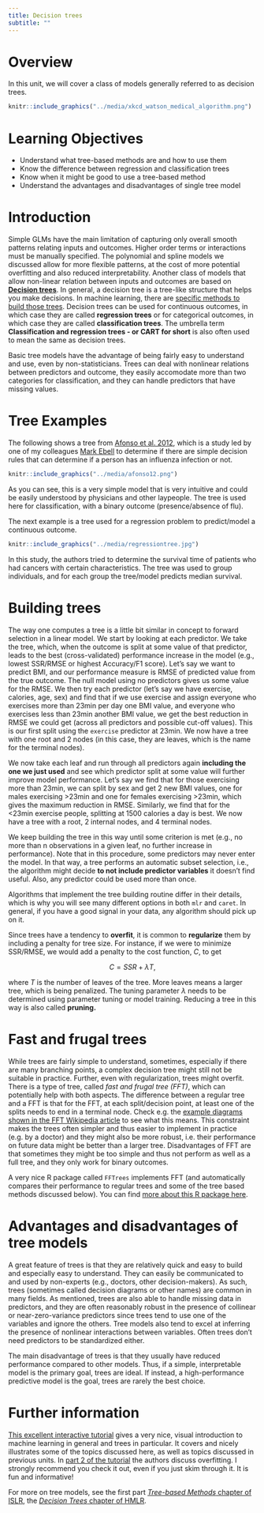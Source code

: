 ```yaml
---
title: Decision trees
subtitle: ""
---
```




# Overview
In this unit, we will cover a class of models generally referred to as decision trees. 


```r
knitr::include_graphics("../media/xkcd_watson_medical_algorithm.png")
```

# Learning Objectives
* Understand what tree-based methods are and how to use them
* Know the difference between regression and classification trees
* Know when it might be good to use a tree-based method
* Understand the advantages and disadvantages of single tree model


# Introduction

Simple GLMs have the main limitation of capturing only overall smooth patterns relating inputs and outcomes. Higher order terms or interactions must be manually specified. The polynomial and spline models we discussed allow for more flexible patterns, at the cost of more potential overfitting and also reduced interpretability. Another class of models that allow non-linear relation between inputs and outcomes are based on [**Decision trees**](https://en.wikipedia.org/wiki/Decision_tree). In general, a decision tree is a tree-like structure that helps you make decisions. In machine learning, there are [specific methods to build those trees](https://en.wikipedia.org/wiki/Decision_tree_learning). Decision trees can be used for continuous outcomes, in which case they are called **regression trees** or for categorical outcomes, in which case they are called **classification trees**. The umbrella term **Classification and regression trees - or CART for short** is also often used to mean the same as decision trees.

Basic tree models have the advantage of being fairly easy to understand and use, even by non-statisticians. Trees can deal with nonlinear relations between predictors and outcome, they easily accomodate more than two categories for classification, and they can handle predictors that have missing values.



# Tree Examples

The following shows a tree from [Afonso et al. 2012](https://doi.org/10.1093/fampra/cms020), which is a study led by one of my colleagues [Mark Ebell](https://publichealth.uga.edu/faculty-member/mark-h-ebell/) to determine if there are simple decision rules that can determine if a person has an influenza infection or not.

```r
knitr::include_graphics("../media/afonso12.png")
```

As you can see, this is a very simple model that is very intuitive and could be easily understood by physicians and other laypeople. The tree is used here for classification, with a binary outcome (presence/absence of flu).


The next example is a tree used for a regression problem to predict/model a continuous outcome.

```r
knitr::include_graphics("../media/regressiontree.jpg")
```

In this study, the authors tried to determine the survival time of patients who had cancers with certain characteristics. The tree was used to group individuals, and for each group the tree/model predicts median survival. 




# Building trees

The way one computes a tree is a little bit similar in concept to forward selection in a linear model. We start by looking at each predictor. We take the tree, which, when the outcome is split at some value of that predictor, leads to the best (cross-validated) performance increase in the model (e.g., lowest SSR/RMSE or highest Accuracy/F1 score). Let's say we want to predict BMI, and our performance measure is RMSE of predicted value from the true outcome. The null model using no predictors gives us some value for the RMSE. We then try each predictor (let's say we have exercise, calories, age, sex) and find that if we use exercise and assign everyone who exercises more than 23min per day one BMI value, and everyone who exercises less than 23min another BMI value, we get the best reduction in RMSE we could get (across all predictors and possible cut-off values). This is our first split using the `exercise` predictor at 23min. We now have a tree with one root and 2 nodes (in this case, they are leaves, which is the name for the terminal nodes). 

We now take each leaf and run through all predictors again **including the one we just used** and see which predictor split at some value will further improve model performance. Let's say we find that for those exercising more than 23min, we can split by sex and get 2 new BMI values, one for males exercising >23min and one for females exercising >23min, which gives the maximum reduction in RMSE. Similarly, we find that for the <23min exercise people, splitting at 1500 calories a day is best. We now have a tree with a root, 2 internal nodes, and 4 terminal nodes.

We keep building the tree in this way until some criterion is met (e.g., no more than n observations in a given leaf, no further increase in performance). Note that in this procedure, some predictors may never enter the model. In that way, a tree performs an automatic subset selection, i.e., the algorithm might decide **to not include predictor variables** it doesn't find useful. Also, any predictor could be used more than once.

Algorithms that implement the tree building routine differ in their details, which is why you will see many different options in both `mlr` and `caret`. In general, if you have a good signal in your data, any algorithm should pick up on it.

Since trees have a tendency to **overfit**, it is common to __regularize__ them by including a penalty for tree size. For instance, if we were to minimize SSR/RMSE, we would add a penalty to the cost function, _C_, to get 

$$C = SSR + \lambda T, $$

where _T_ is the number of leaves of the tree. More leaves means a larger tree, which is being penalized. The tuning parameter $\lambda$ needs to be determined using parameter tuning or model training. Reducing a tree in this way is also called **pruning.**


# Fast and frugal trees

While trees are fairly simple to understand, sometimes, especially if there are many branching points, a complex decision tree might still not be suitable in practice. Further, even with regularization, trees might overfit. There is a type of tree, called _fast and frugal tree (FFT)_, which can potentially help with both aspects. The difference between a regular tree and a FFT is that for the FFT, at each split/decision point, at least one of the splits needs to end in a terminal node. Check e.g. the [example diagrams shown in the FFT Wikipedia article](https://en.wikipedia.org/wiki/Fast-and-frugal_trees) to see what this means. This constraint makes the trees often simpler and thus easier to implement in practice (e.g. by a doctor) and they might also be more robust, i.e. their performance on future data might be better than a larger tree. Disadvantages of FFT are that sometimes they might be too simple and thus not perform as well as a full tree, and they only work for binary outcomes. 

A very nice R package called `FFTrees` implements FFT (and automatically compares their performance to regular trees and some of the tree based methods discussed below). You can find [more about this R package here](https://ndphillips.github.io/FFTrees.html).


# Advantages and disadvantages of tree models

A great feature of trees is that they are relatively quick and easy to build and especially easy to understand. They can easily be communicated to and used by non-experts (e.g., doctors, other decision-makers). As such, trees (sometimes called decision diagrams or other names) are common in many fields. As mentioned, trees are also able to handle missing data in predictors, and they are often reasonably robust in the presence of collinear or near-zero-variance predictors since trees tend to use one of the variables and ignore the others. Tree models also tend to excel at inferring the presence of nonlinear interactions between variables. Often trees don't need predictors to be standardized either.

The main disadvantage of trees is that they usually have reduced performance compared to other models. Thus, if a simple, interpretable model is the primary goal, trees are ideal. If instead, a high-performance predictive model is the goal, trees are rarely the best choice. 




# Further information

[This excellent interactive tutorial](http://www.r2d3.us/visual-intro-to-machine-learning-part-1/) gives a very nice, visual introduction to machine learning in general and trees in particular. It covers and nicely illustrates some of the topics discussed here, as well as topics discussed in previous units. In [part 2 of the tutorial](http://www.r2d3.us/visual-intro-to-machine-learning-part-2/) the authors discuss overfitting. I strongly recommend you check it out, even if you just skim through it. It is fun and informative!

For more on tree models, see the first part [_Tree-based Methods_ chapter of ISLR](https://statlearning.com/), the [_Decision Trees_ chapter of HMLR](https://bradleyboehmke.github.io/HOML/DT.html).

